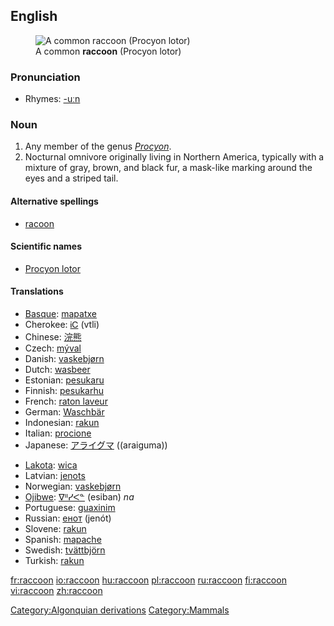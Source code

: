 {{wikipedia}}
==English==
[[Image:Procyon lotor (Common raccoon).jpg|right|thumb|A common '''raccoon''' (Procyon lotor)]]
<!-- Isn't one image enough for a dictionary entry?
[[Image:Raccoon (Procyon lotor) 2.jpg|thumb|left|A close up of a common '''raccoon''' (Procyon lotor)]]
-->

===Pronunciation===
*Rhymes: [[Rhymes:English:-uːn|-uːn]]

===Noun===
{{en-noun}}

# Any member of the genus ''[[Procyon]]''.
# Nocturnal omnivore originally living in Northern America, typically with a mixture of gray, brown, and black fur, a mask-like marking around the eyes and a striped tail.

====Alternative spellings====
*[[racoon]]

====Scientific names====
*[[Procyon lotor]]

====Translations====
{{top}}
*[[Basque]]: [[mapatxe]]
*Cherokee: [[ᎥᏟ]] (vtli)
*Chinese: [[浣熊]]
*Czech: [[mýval]] {{m}}
*Danish: [[vaskebjørn]]
*Dutch: [[wasbeer]] {{m}}
*Estonian: [[pesukaru]]
*Finnish: [[pesukarhu]]
*French: [[raton laveur]] {{m}}
*German: [[Waschbär]] {{m}}
*Indonesian: [[rakun]]
*Italian: [[procione]] {{m}}
*Japanese: [[アライグマ]] ((araiguma))
{{mid}}
*[[Lakota]]: [[wica]]
*Latvian: [[jenots]]
*Norwegian: [[vaskebjørn]] {{m}}
*[[Ojibwe]]: [[ᐁᐦᓯᐸᓐ]] (esiban) ''na''
*Portuguese: [[guaxinim]] {{m}}
*Russian: [[енот]] (jenót) {{m}}
*Slovene: [[rakun]] {{m}}
*Spanish: [[mapache]] {{m}}
*Swedish: [[tvättbjörn]] {{c}}
*Turkish: [[rakun]]
{{bottom}}

[[Category:Algonquian derivations]]
[[Category:Mammals]]

[[fr:raccoon]]
[[io:raccoon]]
[[hu:raccoon]]
[[pl:raccoon]]
[[ru:raccoon]]
[[fi:raccoon]]
[[vi:raccoon]]
[[zh:raccoon]]